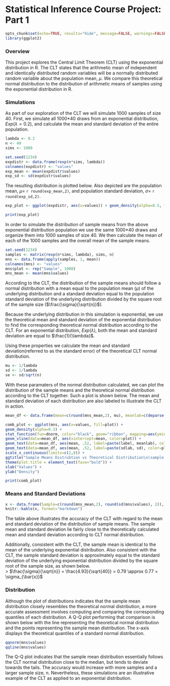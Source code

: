 <style type="text/css">
table {
   max-width: 95%;
   border: 1px solid #ccc;
}
 
th {
  background-color: #dcdcdc;
}
 
td {
  background-color: #dcdcdc;
}
</style>

# Statistical Inference Course Project: Part 1

```r
opts_chunk$set(echo=TRUE, results="hide", message=FALSE, warnings=FALSE)
library(ggplot2)
```

### Overview
This project explores the Central Limit Theorem (CLT) using the exponential distribution in R. The CLT states that the arithmetic mean of independent and identically distributed random variables will be a normally distributed random variable about the population mean, $\mu$. We compare this theoretical normal distribution to the distribution of arithmetic means of samples using the exponential distribution in R.

### Simulations
As part of our exploration of the CLT we will simulate 1000 samples of size 40. First, we simulate all 1000*40 draws from an exponential distribution, $Exp(\lambda = 0.2)$, and calculate the mean and standard deviation of the entire population. 

```r
lambda <- 0.2
n <- 40
sims <- 1000

set.seed(1234)
expdistr <- data.frame(rexp(n*sims, lambda))
colnames(expdistr) <- "values"
exp_mean <- mean(expdistr$values)
exp_sd <- sd(expdistr$values)
```
The resulting distribution is plotted below. Also depicted are the population mean, $\mu =$ `r round(exp_mean,2)`, and population standard deviation, $\sigma =$ `r round(exp_sd,2)`.

```r
exp_plot <- ggplot(expdistr, aes(x=values)) + geom_density(alpha=0.5, fill="blue") + ggtitle("Exponential Distribution (40,000 draws)") + xlab("Values") + ylab("Density") +  geom_vline(aes(xintercept=exp_mean), size=1, color="black") + annotate("text", x=11, y=0.125, label=paste("mu ==", round(exp_mean, 2)), parse=T) + annotate("text", x=11, y=0.12, label=paste("sigma ==", round(exp_sd, 2)), parse=T) + theme(plot.title = element_text(face="bold"))

print(exp_plot)
```

In order to simulate the distribution of sample means from the above exponential distribution population we use the same 1000*40 draws and organize them into 1000 samples of size 40. We then calculate the mean of each of the 1000 samples and the overall mean of the sample means. 

```r
set.seed(1234)
samples <- matrix(rexp(n*sims, lambda), sims, n)
mns <- data.frame(apply(samples, 1, mean))
colnames(mns) <- "values"
mns$plot <- rep("Sample", 1000)
mns_mean <- mean(mns$values)
```
According to the CLT, the distribution of the sample means should follow a normal distribution with a mean equal to the population mean ($\mu$) of the underlying distribution and a standard deviation equal to the population standard deviation of the underlying distribution divided by the square root of the sample size ($\frac{\sigma}{\sqrt{n}}$).

Because the underlying distribution in this simulation is exponential, we use the theoretical mean and standard deviation of the exponential distribution to find the corresponding theoretical normal distribution according to the CLT. For an exponential distribution, $Exp(\lambda)$, both the mean and standard deviation are equal to $\frac{1}{\lambda}$.  

Using these properties we calculate the mean and standard deviation(referred to as the standard error) of the theoretical CLT normal distribution. 
```r
mu <- 1/lambda
sd <- 1/lambda
se <- sd/sqrt(n)
```
With these paramaters of the normal distribution calculated, we can plot the distribution of the sample means and the theoretical normal distribution according to the CLT together. Such a plot is shown below. The mean and standard deviation of each distribution are also labeled to illustrate the CLT in action.
```r
mean_df <- data.frame(mean=c(round(mns_mean,2), mu), meanlab=c(deparse(formatC(round(mns_mean,2),digits=2,format="f")),deparse(formatC(mu, digits=2, format="f"))), plot=c("Sample", "Theoretical"), hjust=c(2, -2), label=c("E(bar(x)) ==", "mu =="), sd=c(deparse(formatC(round(sd(mns$values),2),digits=2,format="f")), deparse(formatC(round(se,2), digits=2, format="f"))), sdlab=c("sigma[bar(x)] ==", "SE =="))

comb_plot <- ggplot(mns, aes(x=values, fill=plot)) +
geom_density(alpha=0.3) + 
stat_function(fun=dnorm, color="black", geom="ribbon", mapping=aes(ymin=0, ymax=..y.., fill="Theoretical"), alpha=0.3, args=list(mean=mu, sd=se)) +
geom_vline(data=mean_df, aes(xintercept=mean, color=plot)) +
geom_text(data=mean_df, aes(mean, .52, label=paste(label, meanlab), color=plot, hjust=hjust), parse=TRUE, size=5, family="sans", fontface="italic") +
geom_text(data=mean_df, aes(mean, .52, label=paste(sdlab, sd), color=plot, hjust=hjust+0.5, vjust=2), parse=TRUE, size=5, family="sans", fontface="italic") +
scale_x_continuous(limits=c(2,8)) + 
ggtitle("Sample Means Distrubtion vs Theoretical Distribution\n(sample size n=40)") +
theme(plot.title = element_text(face="bold")) + 
xlab("Values") +
ylab("Density")

print(comb_plot)
```
### Means and Standard Deviations 

```r
x <- data.frame(Sample=c(round(mns_mean,2), round(sd(mns$values), 2)), Theoretical=c(mu, round(se, 2)), Exponential=c(round(exp_mean,2), round(exp_sd, 2)), row.names=c("Mean", "SD"))
knitr::kable(x, format="markdown")
```
The table above illustrates the accuracy of the CLT with regard to the mean and standard deviation of the distribution of sample means. The sample mean and standard deviation lie fairly close to the theoretically calculated mean and standard deviation according to CLT normal distribution.

Additionally, consistent with the CLT, the sample mean is identical to the mean of the underlying exponential distribution. Also consistent with the CLT, the sample standard deviation is approximately equal to the standard deviation of the underlying exponential distribution divided by the square root of the sample size, as shown below.  
> $\frac{\sigma}{\sqrt{n}} = \frac{4.93}{\sqrt{40}} = 0.79 \approx 0.77 = \sigma_{\bar{x}}$ 

### Distribution
Although the plot of distributions indicates that the sample mean distribution closely resembles the theoretical normal distribution, a more accurate assessment involves computing and comparing the corresponding quantiles of each distribution. A Q-Q plot performing that comparison is shown below with the line representing the theoretical normal distribution and the points representing the sample mean distribution. The x-axis displays the theoretical quantiles of a standard normal distribution.
```r
qqnorm(mns$values)
qqline(mns$values)
```

The Q-Q plot indicates that the sample mean distribution essentially follows the CLT normal distribution close to the median, but tends to deviate towards the tails. The accuracy would increase with more samples and a larger sample size, n. Nevertheless, these simulations are an illustrative example of the CLT as applied to an exponential distribution.
